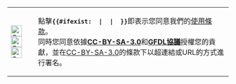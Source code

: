 {|
|[[File:Cc-by_new_white.svg|25px]][[File:Cc-white.svg|25px]][[File:Cc-sa_white.svg|25px]]
|點擊<code>'''{{#ifexist: {{FULLPAGENAME}} | {{int:Publishchanges}} | {{int:Publishpage}} }}'''</code>即表示您同意我們的[[foundation:Terms_of_Use|使用條款]]。<br />同時您同意依據[[Wikipedia:CC_BY-SA_3.0协议文本|'''CC-BY-SA-3.0''']]和[[Wikipedia:GNU自由文档许可证文本|'''GFDL協議''']]授權您的貢獻，並在[[Wikipedia:CC_BY-SA_3.0协议文本|CC-BY-SA-3.0]]的條款下以超連結或URL的方式進行署名。
|}